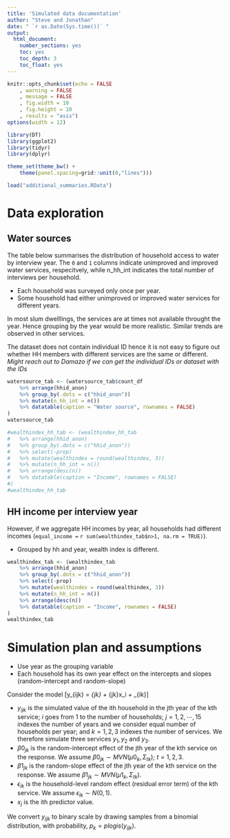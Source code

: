```yaml
---
title: 'Simulated data documentation'
author: "Steve and Jonathan"
date: " `r as.Date(Sys.time())` "
output:
  html_document:
    number_sections: yes
    toc: yes
    toc_depth: 3
    toc_float: yes
---
```





```r
knitr::opts_chunk$set(echo = FALSE
	, warning = FALSE
	, message = FALSE
	, fig.width = 10
	, fig.height = 10
	, results = "asis")
options(width = 12)

library(DT)
library(ggplot2)
library(tidyr)
library(dplyr)

theme_set(theme_bw() +
	theme(panel.spacing=grid::unit(0,"lines")))

load("additional_summaries.RData")
```

# Data exploration

## Water sources

The table below summarises the distribution of household access to water by interview year. The `0` and `1` columns indicate unimproved and improved water services, respecitvely, while n$\_$hh$\_$int indicates the total number of interviews per household.

* Each household was surveyed only once per year. 
* Some household had either unimproved or improved water services for different years. 

In most slum dwelllings, the services are at times not available throught the year. Hence grouping by the year would be more realistic. Similar trends are observed in other services.

The dataset does not contain individual ID hence it is not easy to figure out whether HH members with different services are the same or different. *Might reach out to Damazo if we can get the individual IDs or dataset with the IDs*

```r
watersource_tab <- (watersource_tab$count_df
	%>% arrange(hhid_anon)
	%>% group_by(.dots = c("hhid_anon"))
	%>% mutate(n_hh_int = n())
	%>% datatable(caption = "Water source", rownames = FALSE)
)
watersource_tab
```


```r
#wealthindex_hh_tab <- (wealthindex_hh_tab
#	%>% arrange(hhid_anon)
#	%>% group_by(.dots = c("hhid_anon"))
#	%>% select(-prop)
#	%>% mutate(wealthindex = round(wealthindex, 3))
#	%>% mutate(n_hh_int = n())
#	%>% arrange(desc(n))
#	%>% datatable(caption = "Income", rownames = FALSE)
#)
#wealthindex_hh_tab
```

## HH income per interview year

However, if we aggregate HH incomes by year, all households had different incomes (`equal_income = ` `r sum(wealthindex_tab$n>1, na.rm = TRUE)`).

* Grouped by hh and year, wealth index is different.

```r
wealthindex_tab <- (wealthindex_tab
	%>% arrange(hhid_anon)
	%>% group_by(.dots = c("hhid_anon"))
	%>% select(-prop)
	%>% mutate(wealthindex = round(wealthindex, 3))
	%>% mutate(n_hh_int = n())
	%>% arrange(desc(n))
	%>% datatable(caption = "Income", rownames = FALSE)
)
wealthindex_tab
```

# Simulation plan and assumptions

* Use year as the grouping variable
* Each household has its own year effect on the intercepts and slopes (random-intercept and random-slope)
<!-- * Use average income per household, adjusted by the HH size (total number of people in the HH) as the predictor (any opinion or suggestion on this?). -->

Consider the model
\[y_{ijk} = \beta0_{jk} + \beta1_{jk}x_i + \epsilon_{ik}\]

* $y_{ijk}$ is the simulated value of the ith household in the jth year of the kth service; $i$ goes from 1 to the number of households; $j = 1,2, \cdots, 15$ indexes the number of years and we consider equal number of households per year; and $k = 1, 2, 3$ indexes the number of services. We therefore simulate three services $y_1, y_2$ and $y_3$.
* $\beta0_{jk}$ is the random-intercept effect of the jth year of the kth service on the response. We assume $\beta0_{jk} \sim MVN(\mu0_k, \Sigma_{tk})$; $t = 1, 2, 3$.
* $\beta1_{jk}$ is the random-slope effect of the jth year of the kth service on the response. We assume $\beta1_{jk} \sim MVN(\mu1_k, \Sigma_{tk})$.
* $\epsilon_{ik}$ is the household-level random effect (residual error term) of the kth service. We assume $\epsilon_{ik} \sim N(0, 1).$
* $x_j$ is the ith predictor value.

We convert $y_{ijk}$ to binary scale by drawing samples from a binomial distribution, with probability, $p_k = plogis(y_{ijk})$.

